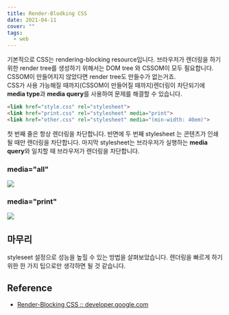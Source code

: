 ```yaml
---
title: Render-Blodking CSS
date: 2021-04-11
cover: ""
tags:
  - web
---
```

기본적으로 CSS는 rendering-blocking resource입니다. 브라우저가 렌더링을 하기 위한 render tree를 생성하기 위해서는 DOM tree 와 CSSOM이 모두 필요합니다. CSSOM이 만들어지지 않았다면 render tree도 만들수가 없는거죠. <br/>
CSS가 사용 가능해질 때까지(CSSOM이 만들어질 때까지)렌더링이 차단되기에 **media type**과 **media query**를 사용하여 문제를 해결할 수 있습니다.

```html
<link href="style.css" rel="stylesheet">
<link href="print.css" rel="stylesheet" media="print">
<link href="other.css" rel="stylesheet" media="(min-width: 40em)">
```

첫 번째 줄은 항상 렌더링을 차단합니다. 반면에 두 번째 stylesheet 는 콘텐츠가 인쇄될 때만 렌더링을 차단합니다. 마지막 stylesheet는 브라우저가 실행하는 **media query**와 일치할 때 브라우저가 렌더링을 차단합니다.

### media="all"

![](/images/media-all.png)

### media="print"

![](/images/media-print.png)

## 마무리
styleseet 설정으로 성능을 높힐 수 있는 방법을 살펴보았습니다. 렌더링을 빠르게 하기 위한 한 가지 팁으로만 생각하면 될 것 같습니다.

## Reference
- [Render-Blocking CSS :: developer.google.com](https://developers.google.com/web/fundamentals/performance/critical-rendering-path/render-blocking-css)